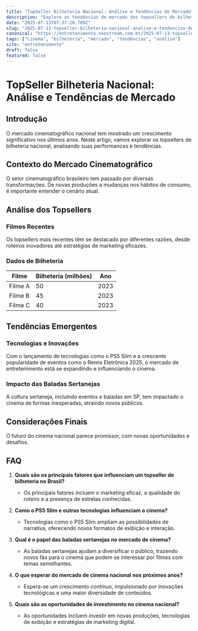 ```yaml
---
title: "TopSeller Bilheteria Nacional: Análise e Tendências de Mercado"
description: "Explore as tendências de mercado dos topsellers de bilheteria nacional, incluindo dados importantes e insights sobre o setor cinematográfico."
date: "2025-07-13T07:37:20.709Z"
slug: "2025-07-13-topseller-bilheteria-nacional-analise-e-tendencias-de-mercado"
canonical: "https://entretenimento.neostream.com.br/2025-07-13-topseller-bilheteria-nacional-analise-e-tendencias-de-mercado"
tags: ["cinema", "bilheteria", "mercado", "tendências", "análise"]
site: "entretenimento"
draft: false
featured: false
---
```


# TopSeller Bilheteria Nacional: Análise e Tendências de Mercado

## Introdução
O mercado cinematográfico nacional tem mostrado um crescimento significativo nos últimos anos. Neste artigo, vamos explorar os topsellers de bilheteria nacional, analisando suas performances e tendências.

## Contexto do Mercado Cinematográfico
O setor cinematográfico brasileiro tem passado por diversas transformações. De novas produções a mudanças nos hábitos de consumo, é importante entender o cenário atual.

## Análise dos Topsellers
### Filmes Recentes
Os topsellers mais recentes têm se destacado por diferentes razões, desde roteiros inovadores até estratégias de marketing eficazes.

### Dados de Bilheteria
| Filme | Bilheteria (milhões) | Ano |
|-------|----------------------|-----|
| Filme A | 50 | 2023 |
| Filme B | 45 | 2023 |
| Filme C | 40 | 2023 |

## Tendências Emergentes
### Tecnologias e Inovações
Com o lançamento de tecnologias como o PS5 Slim e a crescente popularidade de eventos como o Remix Eletrônica 2025, o mercado de entretenimento está se expandindo e influenciando o cinema.

### Impacto das Baladas Sertanejas
A cultura sertaneja, incluindo eventos e baladas em SP, tem impactado o cinema de formas inesperadas, atraindo novos públicos.

## Considerações Finais
O futuro do cinema nacional parece promissor, com novas oportunidades e desafios.

## FAQ

1. **Quais são os principais fatores que influenciam um topseller de bilheteria no Brasil?**
   - Os principais fatores incluem o marketing eficaz, a qualidade do roteiro e a presença de estrelas conhecidas.

2. **Como o PS5 Slim e outras tecnologias influenciam o cinema?**
   - Tecnologias como o PS5 Slim ampliam as possibilidades de narrativa, oferecendo novos formatos de exibição e interação.

3. **Qual é o papel das baladas sertanejas no mercado de cinema?**
   - As baladas sertanejas ajudam a diversificar o público, trazendo novos fãs para o cinema que podem se interessar por filmes com temas semelhantes.

4. **O que esperar do mercado de cinema nacional nos próximos anos?**
   - Espera-se um crescimento contínuo, impulsionado por inovações tecnológicas e uma maior diversidade de conteúdos.

5. **Quais são as oportunidades de investimento no cinema nacional?**
   - As oportunidades incluem investir em novas produções, tecnologias de exibição e estratégias de marketing digital.